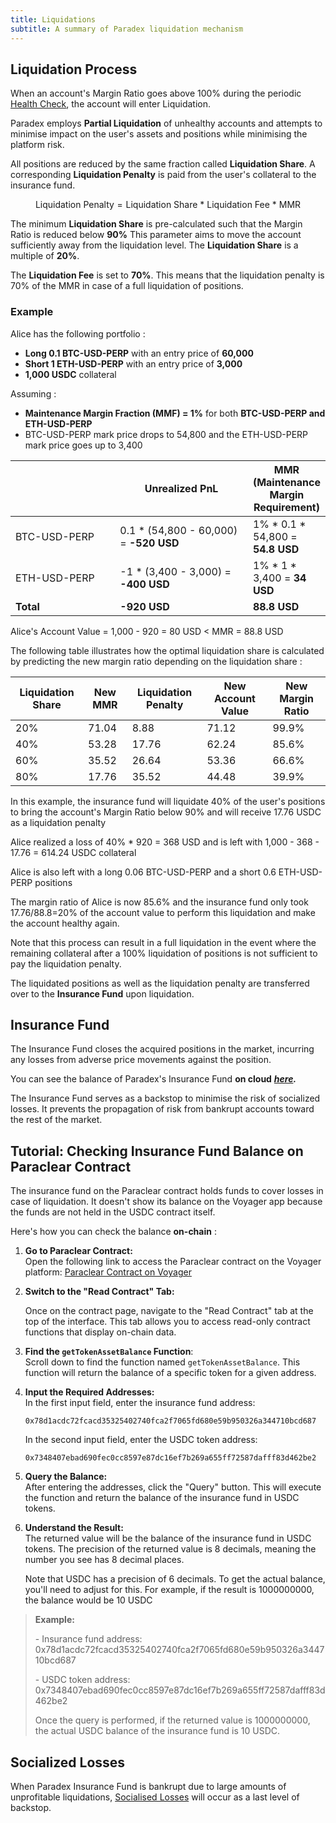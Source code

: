 ```yaml
---
title: Liquidations
subtitle: A summary of Paradex liquidation mechanism
---
```


## Liquidation Process

When an account's Margin Ratio goes above 100% during the periodic [Health Check](paradex-risk-checks#health-check), the account will enter Liquidation.

Paradex employs **Partial Liquidation** of unhealthy accounts and attempts to minimise impact on the user's assets and positions while minimising the platform risk.

All positions are reduced by the same fraction called **Liquidation Share**. A corresponding **Liquidation Penalty** is paid from the user's collateral to the insurance fund.

$$
\text{Liquidation Penalty}=\text{Liquidation Share}~*~\text{Liquidation Fee}~*~\text{MMR}
$$

The minimum **Liquidation Share** is pre-calculated such that the Margin Ratio is reduced below **90%** This parameter aims to move the account sufficiently away from the liquidation level. The **Liquidation Share** is a multiple of **20%**.

The **Liquidation Fee** is set to **70%**. This means that the liquidation penalty is 70% of the MMR in case of a full liquidation of positions.

### **Example**

Alice has the following portfolio :

* **Long 0.1 BTC-USD-PERP** with an entry price of **60,000**
* **Short 1 ETH-USD-PERP** with an entry price of **3,000**
* **1,000 USDC** collateral

Assuming :

* **Maintenance Margin Fraction (MMF) = 1%** for both **BTC-USD-PERP and ETH-USD-PERP**
* BTC-USD-PERP mark price drops to 54,800 and the ETH-USD-PERP mark price goes up to 3,400

<table><thead><tr><th width="168"></th><th width="214">Unrealized PnL</th><th>MMR (Maintenance Margin Requirement)</th></tr></thead><tbody><tr><td>BTC-USD-PERP</td><td>0.1 * (54,800 - 60,000) = <strong>-520 USD</strong></td><td>1% * 0.1 * 54,800 = <strong>54.8 USD</strong></td></tr><tr><td>ETH-USD-PERP</td><td>-1 * (3,400 - 3,000) = <strong>-400 USD</strong></td><td>1% * 1 * 3,400 = <strong>34 USD</strong></td></tr><tr><td><strong>Total</strong></td><td><strong>-920 USD</strong></td><td><strong>88.8 USD</strong></td></tr></tbody></table>

Alice's Account Value = 1,000 - 920 = 80 USD < MMR = 88.8 USD

The following table illustrates how the optimal liquidation share is calculated by predicting the new margin ratio depending on the liquidation share :

| Liquidation Share | New MMR | Liquidation Penalty | New Account Value | New Margin Ratio |
| ----------------- | ------- | ------------------- | ----------------- | ---------------- |
| 20%               | 71.04   | 8.88                | 71.12             | 99.9%            |
| 40%               | 53.28   | 17.76               | 62.24             | 85.6%            |
| 60%               | 35.52   | 26.64               | 53.36             | 66.6%            |
| 80%               | 17.76   | 35.52               | 44.48             | 39.9%            |

In this example, the insurance fund will liquidate 40% of the user's positions to bring the account's Margin Ratio below 90% and will receive 17.76 USDC as a liquidation penalty

Alice realized a loss of 40% \* 920 = 368 USD and is left with 1,000 - 368 - 17.76 = 614.24 USDC collateral

Alice is also left with a long 0.06 BTC-USD-PERP and a short 0.6 ETH-USD-PERP positions

The margin ratio of Alice is now 85.6% and the insurance fund only took 17.76/88.8=20% of the account value to perform this liquidation and make the account healthy again.

Note that this process can result in a full liquidation in the event where the remaining collateral after a 100% liquidation of positions is not sufficient to pay the liquidation penalty.

The liquidated positions as well as the liquidation penalty are transferred over to the **Insurance Fund** upon liquidation.

## Insurance Fund

The Insurance Fund closes the acquired positions in the market, incurring any losses from adverse price movements against the position.

You can see the balance of Paradex's Insurance Fund **on cloud** [_**here**_](https://api.prod.paradex.trade/v1/insurance)_**.**_

The Insurance Fund serves as a backstop to minimise the risk of socialized losses. It prevents the propagation of risk from bankrupt accounts toward the rest of the market.

## Tutorial: Checking Insurance Fund Balance on Paraclear Contract

<Info>
The insurance fund on the Paraclear contract holds funds to cover losses in case of liquidation. It doesn't show its balance on the Voyager app because the funds are not held in the USDC contract itself.
</Info>

Here's how you can check the balance **on-chain** :

1. **Go to Paraclear Contract:**\
   Open the following link to access the Paraclear contract on the Voyager platform: [Paraclear Contract on Voyager](https://voyager.prod.paradex.trade/contract/0x03ca9388f8d4e04adecbd7b06b9b24a33030a593522248a7bddd87afc0b61a0c)
2.  **Switch to the "Read Contract" Tab:**

    Once on the contract page, navigate to the "Read Contract" tab at the top of the interface. This tab allows you to access read-only contract functions that display on-chain data.
3. **Find the `getTokenAssetBalance` Function**:\
   Scroll down to find the function named `getTokenAssetBalance`. This function will return the balance of a specific token for a given address.
4.  **Input the Required Addresses:**\
    In the first input field, enter the insurance fund address:

    `0x78d1acdc72fcacd35325402740fca2f7065fd680e59b950326a344710bcd687`

    In the second input field, enter the USDC token address:

    `0x7348407ebad690fec0cc8597e87dc16ef7b269a655ff72587dafff83d462be2`
5. **Query the Balance:**\
   After entering the addresses, click the "Query" button. This will execute the function and return the balance of the insurance fund in USDC tokens.
6.  **Understand the Result:**\
    The returned value will be the balance of the insurance fund in USDC tokens. The precision of the returned value is 8 decimals, meaning the number you see has 8 decimal places.

    Note that USDC has a precision of 6 decimals. To get the actual balance, you'll need to adjust for this. For example, if the result is 1000000000, the balance would be 10 USDC

> **Example:**
>
> \- Insurance fund address: 0x78d1acdc72fcacd35325402740fca2f7065fd680e59b950326a344710bcd687
>
> \- USDC token address: 0x7348407ebad690fec0cc8597e87dc16ef7b269a655ff72587dafff83d462be2
>
> Once the query is performed, if the returned value is 1000000000, the actual USDC balance of the insurance fund is 10 USDC.

## Socialized Losses

When Paradex Insurance Fund is bankrupt due to large amounts of unprofitable liquidations, [Socialised Losses](socialized-losses) will occur as a last level of backstop.
